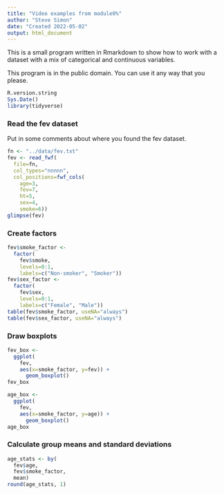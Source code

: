 ```yaml
---
title: "Video examples from module0%"
author: "Steve Simon"
date: "Created 2022-05-02"
output: html_document
---
```


This is a small program written in Rmarkdown to show how to work with a dataset with a mix of categorical and continuous variables.

This program is in the public domain. You can use it any way that you please.

```r
R.version.string
Sys.Date()
library(tidyverse)
```

### Read the fev dataset

Put in some comments about where you found the fev dataset.

```r
fn <- "../data/fev.txt"
fev <- read_fwf(
  file=fn,
  col_types="nnnnn",
  col_positions=fwf_cols(
    age=3,
    fev=7,
    ht=5,
    sex=4,
    smoke=6))
glimpse(fev)
```

### Create factors

```r
fev$smoke_factor <-
  factor(
    fev$smoke,
    levels=0:1,
    labels=c("Non-smoker", "Smoker"))
fev$sex_factor <- 
  factor(
    fev$sex,
    levels=0:1,
    labels=c("Female", "Male"))
table(fev$smoke_factor, useNA="always")
table(fev$sex_factor, useNA="always")
```

### Draw boxplots

```r
fev_box <-
  ggplot(
    fev,
    aes(x=smoke_factor, y=fev)) +
      geom_boxplot()
fev_box
```      

```r
age_box <-
  ggplot(
    fev,
    aes(x=smoke_factor, y=age)) +
      geom_boxplot()
age_box
```      
      
### Calculate group means and standard deviations

```r
age_stats <- by(
  fev$age,
  fev$smoke_factor,
  mean)
round(age_stats, 1)
```
